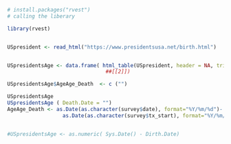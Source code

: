 




```r
# install.packages("rvest")
# calling the liberary

library(rvest)


USpresident <- read_html("https://www.presidentsusa.net/birth.html")


USpresidentsAge <- data.frame( html_table(USpresident, header = NA, trim = TRUE, fill = FALSE, dec = ""))
                                ##[[2]])

USpresidentsAge$AgeAge_Death  <- c ("")

USpresidentsAge
USpresidentsAge ( Death.Date = "")
AgeAge_Death <- as.Date(as.character(survey$date), format="%Y/%m/%d")-
                  as.Date(as.character(survey$tx_start), format="%Y/%m/%d")


#USpresidentsAge <- as.numeric( Sys.Date() - Dirth.Date)



```

